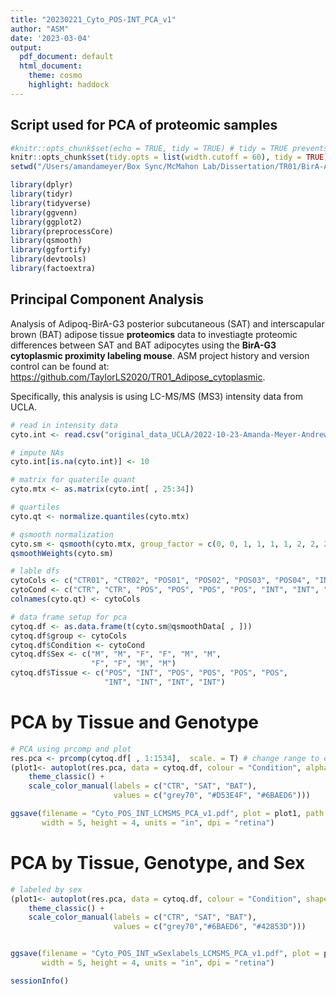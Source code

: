 ```yaml
---
title: "20230221_Cyto_POS-INT_PCA_v1"
author: "ASM"
date: '2023-03-04'
output:
  pdf_document: default
  html_document:
    theme: cosmo
    highlight: haddock
---
```

## Script used for PCA of proteomic samples

```r
#knitr::opts_chunk$set(echo = TRUE, tidy = TRUE) # tidy = TRUE prevents text from running off the side of the knitted page.
knitr::opts_chunk$set(tidy.opts = list(width.cutoff = 60), tidy = TRUE)
setwd("/Users/amandameyer/Box Sync/McMahon Lab/Dissertation/TR01/BirA-AdipoqCre/Cytoplasmic/TR01_Adipose_cytoplasmic/") # git project linked to this folder

```


```r
library(dplyr)
library(tidyr)
library(tidyverse)
library(ggvenn)
library(ggplot2)
library(preprocessCore)
library(qsmooth)
library(ggfortify)
library(devtools)
library(factoextra)
```




## Principal Component Analysis 

Analysis of Adipoq-BirA-G3 posterior subcutaneous (SAT) and interscapular brown (BAT) adipose tissue **proteomics** data to investiagte proteomic differences between SAT and BAT adipocytes using the **BirA-G3 cytoplasmic proximity labeling mouse**. ASM project history and version control can be found at:  <https://github.com/TaylorLS2020/TR01_Adipose_cytoplasmic>. 

Specifically, this analysis is using LC-MS/MS (MS3) intensity data from UCLA.  


```r
# read in intensity data 
cyto.int <- read.csv("original_data_UCLA/2022-10-23-Amanda-Meyer-Andrew-McMahon-SET-A-proteinGroups.csv")

# impute NAs
cyto.int[is.na(cyto.int)] <- 10

# matrix for quaterile quant
cyto.mtx <- as.matrix(cyto.int[ , 25:34])

# quartiles
cyto.qt <- normalize.quantiles(cyto.mtx)

# qsmooth normalization
cyto.sm <- qsmooth(cyto.mtx, group_factor = c(0, 0, 1, 1, 1, 1, 2, 2, 2, 2))
qsmoothWeights(cyto.sm)

# lable dfs 
cytoCols <- c("CTR01", "CTR02", "POS01", "POS02", "POS03", "POS04", "INT01", "INT02", "INT03", "INT04")
cytoCond <- c("CTR", "CTR", "POS", "POS", "POS", "POS", "INT", "INT", "INT", "INT")
colnames(cyto.qt) <- cytoCols

# data frame setup for pca 
cytoq.df <- as.data.frame(t(cyto.sm@qsmoothData[ , ]))
cytoq.df$group <- cytoCols 
cytoq.df$Condition <- cytoCond
cytoq.df$Sex <- c("M", "M", "F", "F", "M", "M", 
                  "F", "F", "M", "M")
cytoq.df$Tissue <- c("POS", "INT", "POS", "POS", "POS", "POS", 
                     "INT", "INT", "INT", "INT")

```



# PCA by Tissue and Genotype
```r
# PCA using prcomp and plot 
res.pca <- prcomp(cytoq.df[ , 1:1534],  scale. = T) # change range to exclude group/condition
(plot1<- autoplot(res.pca, data = cytoq.df, colour = "Condition", alpha = 0.85, size = 2.5) + 
    theme_classic() + 
    scale_color_manual(labels = c("CTR", "SAT", "BAT"), 
                       values = c("grey70", "#D53E4F", "#6BAED6")))

ggsave(filename = "Cyto_POS_INT_LCMSMS_PCA_v1.pdf", plot = plot1, path = "figures/", 
       width = 5, height = 4, units = "in", dpi = "retina")

```



# PCA by Tissue, Genotype, and Sex
```r
# labeled by sex
(plot1<- autoplot(res.pca, data = cytoq.df, colour = "Condition", shape = "Sex", alpha = 0.80, size = 2.5) + 
    theme_classic() + 
    scale_color_manual(labels = c("CTR", "SAT", "BAT"), 
                       values = c("grey70","#6BAED6", "#42853D")))


ggsave(filename = "Cyto_POS_INT_wSexlabels_LCMSMS_PCA_v1.pdf", plot = plot1, path = "figures/", 
       width = 5, height = 4, units = "in", dpi = "retina")

```


```r
sessionInfo()

```


